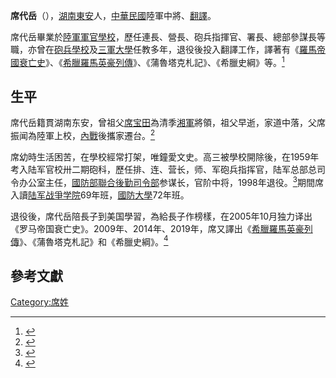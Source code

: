 '''席代岳'''（{{bd|1939年}}），[[湖南|湖南]][[東安|東安]]人，[[中華民國|中華民國]]陸軍中將、[[翻譯|翻譯]]。

席代岳畢業於[[陸軍軍官學校|陸軍軍官學校]]，歷任連長、營長、砲兵指揮官、署長、總部參謀長等職，亦曾在[[陸軍砲兵訓練指揮部|砲兵學校]]及[[三軍大學|三軍大學]]任教多年，退役後投入翻譯工作，譯著有《[[羅馬帝國衰亡史|羅馬帝國衰亡史]]》、《[[希臘羅馬英豪列傳|希臘羅馬英豪列傳]]》、《蒲魯塔克札記》、《希臘史綱》等。<ref>{{cite web |author1=鳳凰網张弘 |title=席代岳：有了之前的基础，我翻译《希腊史纲》得心应手 |url=https://history.ifeng.com/c/7np6YTaIbei |access-date=2021-03-02 |archive-date=2019-07-24 |archive-url=https://web.archive.org/web/20190724091904/https://history.ifeng.com/c/7np6YTaIbei |dead-url=no }}</ref>

==生平==
席代岳籍貫湖南东安，曾祖父[[席宝田|席宝田]]為清季[[湘軍|湘軍]]將領，祖父早逝，家道中落，父席振闻為陸軍上校，[[解放战争|內戰]]後攜家遷台。<ref>{{cite journal |author1=席增光 |title=陆军中将席代岳手译「罗马帝国衰亡史」巨著问世——享誉国际 |journal=東安文獻}}</ref>

席幼時生活困苦，在學校經常打架，唯鐘愛文史。高三被學校開除後，在1959年考入陆军官校卅二期砲科，歷任排、连、营长，师、军砲兵指挥官，陆军总部总司令办公室主任，[[國防部聯合後勤司令部|國防部聯合後勤司令部]]参谋长，官阶中将，1998年退役。<ref>{{cite web |author1=法治週末 |title=席代岳：用譯著呈現西方文化之根|url=https://new.qq.com/omn/20191204/20191204A0H9C800.html?pc}}</ref>期間席入讀[[戰爭學院|陆军战爭学院]]69年班，[[國防大學_(中華民國)|國防大學]]72年班。

退役後，席代岳陪長子到美国學習，為給長子作榜樣，在2005年10月独力译出《罗马帝国衰亡史》。2009年、2014年、2019年，席又譯出《[[希臘羅馬英豪列傳|希臘羅馬英豪列傳]]》、《蒲魯塔克札記》和《希臘史綱》。<ref>{{cite news |title=席代岳：帮派少年•退役将军•巨著译者 |url=http://www.time-weekly.com/post/5975 |work=時代在線}}</ref>

==參考文獻==
{{reflist}}

[[Category:席姓|Category:席姓]]